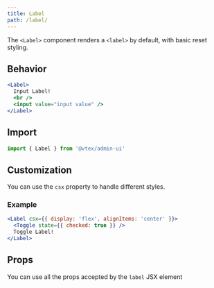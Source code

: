 ```yaml
---
title: Label
path: /label/
---
```



<PageHeader title="Label" />

The `<Label>` component renders a `<label>` by default, with basic reset styling.

## Behavior

```jsx live
<Label>
  Input Label!
  <br />
  <input value="input value" />
</Label>
```

## Import

```jsx isStatic
import { Label } from '@vtex/admin-ui'
```

## Customization

You can use the `csx` property to handle different styles.

### Example

```jsx live
<Label csx={{ display: 'flex', alignItems: 'center' }}>
  <Toggle state={{ checked: true }} />
  Toggle Label!
</Label>
```

## Props

You can use all the props accepted by the `label` JSX element
